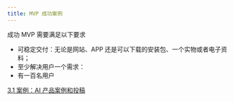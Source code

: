 ```yaml
---
title: MVP 成功案例
---
```


成功 MVP 需要满足以下要求

- 可稳定交付：无论是网站、APP 还是可以下载的安装包、一个实物或者电子资料；
- 至少解决用户一个需求：
- 有一百名用户

[3.1 案例：AI 产品案例和投稿](https://waytoagi.feishu.cn/wiki/MdNUwjXUZiuKLCkN4YrcNSZcnFb)

